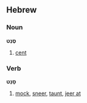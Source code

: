 ==Hebrew==
===Noun===
'''סֶנְט'''

# [[cent]]

===Verb===
'''סָנַט'''

#[[mock]], [[sneer]], [[taunt]], [[jeer at]]
